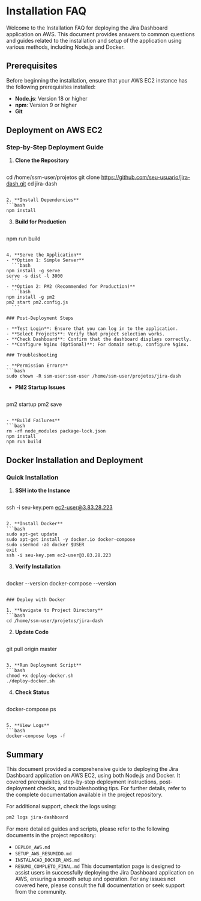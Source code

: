 # Installation FAQ

Welcome to the Installation FAQ for deploying the Jira Dashboard application on AWS. This document provides answers to common questions and guides related to the installation and setup of the application using various methods, including Node.js and Docker.

## Prerequisites

Before beginning the installation, ensure that your AWS EC2 instance has the following prerequisites installed:

- **Node.js**: Version 18 or higher
- **npm**: Version 9 or higher
- **Git**

## Deployment on AWS EC2

### Step-by-Step Deployment Guide

1. **Clone the Repository**
   ```bash
cd /home/ssm-user/projetos
git clone https://github.com/seu-usuario/jira-dash.git
cd jira-dash
   ```

2. **Install Dependencies**
   ```bash
npm install
   ```

3. **Build for Production**
   ```bash
npm run build
   ```

4. **Serve the Application**
   - **Option 1: Simple Server**
     ```bash
npm install -g serve
serve -s dist -l 3000
     ```
   - **Option 2: PM2 (Recommended for Production)**
     ```bash
npm install -g pm2
pm2 start pm2.config.js
     ```

### Post-Deployment Steps

- **Test Login**: Ensure that you can log in to the application.
- **Select Projects**: Verify that project selection works.
- **Check Dashboard**: Confirm that the dashboard displays correctly.
- **Configure Nginx (Optional)**: For domain setup, configure Nginx.

### Troubleshooting

- **Permission Errors**
  ```bash
sudo chown -R ssm-user:ssm-user /home/ssm-user/projetos/jira-dash
  ```

- **PM2 Startup Issues**
  ```bash
pm2 startup
pm2 save
  ```

- **Build Failures**
  ```bash
rm -rf node_modules package-lock.json
npm install
npm run build
  ```

## Docker Installation and Deployment

### Quick Installation

1. **SSH into the Instance**
   ```bash
ssh -i seu-key.pem ec2-user@3.83.28.223
   ```

2. **Install Docker**
   ```bash
sudo apt-get update
sudo apt-get install -y docker.io docker-compose
sudo usermod -aG docker $USER
exit
ssh -i seu-key.pem ec2-user@3.83.28.223
   ```

3. **Verify Installation**
   ```bash
docker --version
docker-compose --version
   ```

### Deploy with Docker

1. **Navigate to Project Directory**
   ```bash
cd /home/ssm-user/projetos/jira-dash
   ```

2. **Update Code**
   ```bash
git pull origin master
   ```

3. **Run Deployment Script**
   ```bash
chmod +x deploy-docker.sh
./deploy-docker.sh
   ```

4. **Check Status**
   ```bash
docker-compose ps
   ```

5. **View Logs**
   ```bash
docker-compose logs -f
   ```

## Summary

This document provided a comprehensive guide to deploying the Jira Dashboard application on AWS EC2, using both Node.js and Docker. It covered prerequisites, step-by-step deployment instructions, post-deployment checks, and troubleshooting tips. For further details, refer to the complete documentation available in the project repository.

For additional support, check the logs using:
```bash
pm2 logs jira-dashboard
```

For more detailed guides and scripts, please refer to the following documents in the project repository:
- `DEPLOY_AWS.md`
- `SETUP_AWS_RESUMIDO.md`
- `INSTALACAO_DOCKER_AWS.md`
- `RESUMO_COMPLETO_FINAL.md`
This documentation page is designed to assist users in successfully deploying the Jira Dashboard application on AWS, ensuring a smooth setup and operation. For any issues not covered here, please consult the full documentation or seek support from the community.
